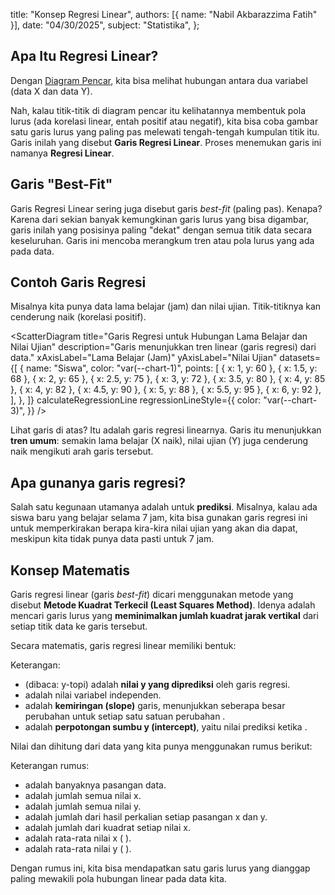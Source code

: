 
  title: "Konsep Regresi Linear",
  authors: [{ name: "Nabil Akbarazzima Fatih" }],
  date: "04/30/2025",
  subject: "Statistika",
};

## Apa Itu Regresi Linear?

Dengan [Diagram Pencar](/subject/high-school/11/mathematics/statistics/scatter-diagram), kita bisa melihat hubungan antara dua variabel (data X dan data Y).

Nah, kalau titik-titik di diagram pencar itu kelihatannya membentuk pola lurus (ada korelasi linear, entah positif atau negatif), kita bisa coba gambar satu garis lurus yang paling pas melewati tengah-tengah kumpulan titik itu. Garis inilah yang disebut **Garis Regresi Linear**. Proses menemukan garis ini namanya **Regresi Linear**.

## Garis "Best-Fit"

Garis Regresi Linear sering juga disebut garis _best-fit_ (paling pas). Kenapa? Karena dari sekian banyak kemungkinan garis lurus yang bisa digambar, garis inilah yang posisinya paling "dekat" dengan semua titik data secara keseluruhan. Garis ini mencoba merangkum tren atau pola lurus yang ada pada data.

## Contoh Garis Regresi

Misalnya kita punya data lama belajar (jam) dan nilai ujian. Titik-titiknya kan cenderung naik (korelasi positif).

<ScatterDiagram
  title="Garis Regresi untuk Hubungan Lama Belajar dan Nilai Ujian"
  description="Garis menunjukkan tren linear (garis regresi) dari data."
  xAxisLabel="Lama Belajar (Jam)"
  yAxisLabel="Nilai Ujian"
  datasets={[
    {
      name: "Siswa",
      color: "var(--chart-1)",
      points: [
        { x: 1, y: 60 },
        { x: 1.5, y: 68 },
        { x: 2, y: 65 },
        { x: 2.5, y: 75 },
        { x: 3, y: 72 },
        { x: 3.5, y: 80 },
        { x: 4, y: 85 },
        { x: 4, y: 82 },
        { x: 4.5, y: 90 },
        { x: 5, y: 88 },
        { x: 5.5, y: 95 },
        { x: 6, y: 92 },
      ],
    },
  ]}
  calculateRegressionLine
  regressionLineStyle={{
    color: "var(--chart-3)",
  }}
/>

Lihat garis di atas? Itu adalah garis regresi linearnya. Garis itu menunjukkan **tren umum**: semakin lama belajar (X naik), nilai ujian (Y) juga cenderung naik mengikuti arah garis tersebut.

## Apa gunanya garis regresi?

Salah satu kegunaan utamanya adalah untuk **prediksi**. Misalnya, kalau ada siswa baru yang belajar selama 7 jam, kita bisa gunakan garis regresi ini untuk memperkirakan berapa kira-kira nilai ujian yang akan dia dapat, meskipun kita tidak punya data pasti untuk 7 jam.

## Konsep Matematis

Garis regresi linear (garis _best-fit_) dicari menggunakan metode yang disebut **Metode Kuadrat Terkecil (Least Squares Method)**. Idenya adalah mencari garis lurus yang **meminimalkan jumlah kuadrat jarak vertikal** dari setiap titik data ke garis tersebut.

Secara matematis, garis regresi linear memiliki bentuk:

<BlockMath math="\hat{y} = a + bx" />

Keterangan:

- <InlineMath math="\hat{y}" /> (dibaca: y-topi) adalah **nilai y yang diprediksi**
  oleh garis regresi.
- <InlineMath math="x" /> adalah nilai variabel independen.
- <InlineMath math="b" /> adalah **kemiringan (slope)** garis, menunjukkan seberapa
  besar perubahan <InlineMath math="\hat{y}" /> untuk setiap satu satuan perubahan <InlineMath math="x" />
  .
- <InlineMath math="a" /> adalah **perpotongan sumbu y (intercept)**, yaitu nilai
  prediksi <InlineMath math="\hat{y}" /> ketika <InlineMath math="x = 0" />.

Nilai <InlineMath math="b" /> dan <InlineMath math="a" /> dihitung dari data <InlineMath math="(x, y)" /> yang kita punya menggunakan rumus berikut:

<div className="flex flex-col gap-4">
  <BlockMath math="b = \frac{n(\sum xy) - (\sum x)(\sum y)}{n(\sum x^2) - (\sum x)^2}" />
  <BlockMath math="a = \bar{y} - b\bar{x}" />
</div>

Keterangan rumus:

- <InlineMath math="n" /> adalah banyaknya pasangan data.
- <InlineMath math="\sum x" /> adalah jumlah semua nilai x.
- <InlineMath math="\sum y" /> adalah jumlah semua nilai y.
- <InlineMath math="\sum xy" /> adalah jumlah dari hasil perkalian setiap pasangan
  x dan y.
- <InlineMath math="\sum x^2" /> adalah jumlah dari kuadrat setiap nilai x.
- <InlineMath math="\bar{x}" /> adalah rata-rata nilai x (<InlineMath math="\frac{\sum x}{n}" />
  ).
- <InlineMath math="\bar{y}" /> adalah rata-rata nilai y (<InlineMath math="\frac{\sum y}{n}" />
  ).

Dengan rumus ini, kita bisa mendapatkan satu garis lurus yang dianggap paling mewakili pola hubungan linear pada data kita.
